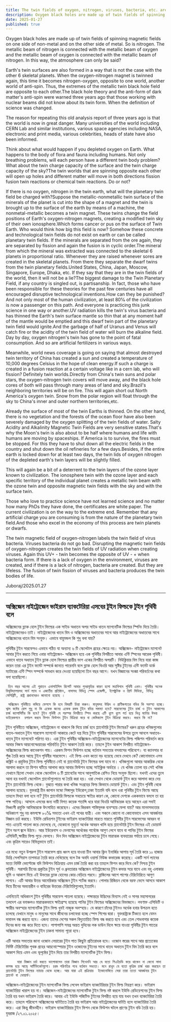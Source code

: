 ```yaml
---
title: The twin fields of oxygen, nitrogen, viruses, bacteria, etc. are called twin earths.
description: Oxygen black holes are made up of twin fields of spinning magnetic fields on one side of non-metal and on the other side of metal. So is nitrogen.  The metallic beam of nitrogen is connected with the metallic beam of oxygen and the metallic beam of oxygen is connected with the metallic beam of nitrogen. In this way, the atmosphere can only be said?
date: 2025-01-27
published: true
---
```


Oxygen black holes are made up of twin fields of spinning magnetic fields on one side of non-metal and on the other side of metal. So is nitrogen.  The metallic beam of nitrogen is connected with the metallic beam of oxygen and the metallic beam of oxygen is connected with the metallic beam of nitrogen. In this way, the atmosphere can only be said?

Earth's twin surfaces are also formed in a way that is not the case with the other 6 skeletal planets. When the oxygen-nitrogen magnet is twinned again, this time it becomes nitrogen-oxygen, opposite to one world, another world of anti-spin. Thus, the extremes of the metallic twin black hole field are opposite to each other.The black hole theory and the anti-form of dark matter's anti-spin were warned three years ago that those working with nuclear beams did not know about its twin form.
When the definition of science was changed.

The reason for repeating this old analysis report of three years ago is that the world is now in great danger. Many universities of the world including CERN Lab and similar institutions, various space agencies including NASA, electronic and print media, various celebrities, heads of state have also been informed.

Think about what would happen if you depleted oxygen on Earth. What happens to the body of flora and fauna including humans. Not only breathing problems, will each person have a different twin body problem? What about the twin charge capacity of the surface and the twin charge capacity of the sky?The twin worlds that are spinning opposite each other will open up holes and different matter will move in both directions fission fusion twin reactions or chemical twin reactions. Do or not?

If there is no oxygen, nitrogen in the twin earth, what will the planetary twin field be charged with?Suppose the metallic-nonmetallic twin surface of the minerals of the planet is cut into the shape of a magnet and the twin is brought up to the surface of the earth by means of a machine, the nonmetal-metallic becomes a twin magnet. These twins change the field positions of Earth's oxygen-nitrogen magnets, creating a modified twin sky of their own ionosphere.Which forms cancer or pus on the surface of Twin Earth. Who would think how big this field is now? Somehow these concrete and technological twin fields do not exist on earth or can be called planetary twin fields. If the minerals are separated from the ore again, they are separated by fission and again the fusion is in cyclic order.The mineral from which the mineral was extracted was connected to the skeletal 6 planets in proportional ratio. Whenever they are raised whenever sores are created in the skeletal planets. From there they separate the dwarf twins from the twin planetary fields.United States, China, Japan, Moscow, Singapore, Europe, Dhaka, etc. If they say that they are in the twin fields of the world, then it will not be a lie?The biggest damage to the Twin Planetary Field, if any country is singled out, is partisanship.  In fact, those who have been responsible for these theories for the past few centuries have all encouraged disruptive technological inventions.How can they be punished? And not only most of the human civilization, at least 80℅ of the civilization is now a passenger on this path. And everyone is practicing this junk science in one way or another.UV radiation kills the twin's virus bacteria and has thinned the Earth's twin surface mantle so thin that at any moment half of the mantle would be emptied and this dwarf twin part of the planetary twin field would ignite.And the garbage of half of Uranus and Venus will catch fire or the acidity of the twin field of water will burn the alkaline field. Day by day, oxygen nitrogen's twin has gone to the point of fatal consumption. And so are artificial fertilizers in various ways.

Meanwhile, world news coverage is going on saying that almost destroyed twin territory of China has created a sun and created a temperature of 10,000 degrees Celsius in the hope of clean energy.If such a charge is created in a fusion reaction at a certain voltage like in a cern lab, who will fission?  Definitely twin worlds.Directly from China's twin suns and polar stars, the oxygen-nitrogen twin covers will move away, and the black hole cores of both will pass through many areas of land and sky.Brazil's neighboring territories will be on fire. This will again short out North America's oxygen twin. Snow from the polar region will float through the sky to China's inner and outer northern territories,etc.

Already the surface of most of the twin Earths is thinned. On the other hand, there is no vegetation and the forests of the ocean floor have also been severely damaged by the oxygen splitting of the twin fields of water. Salty Acidity and Alkalinity Magnetic Twin Fields are very sensitive states.That's why the Moon's twin is also about to be half where humans and life with humans are moving by spaceships. If America is to survive, the fires must be stopped. For this they have to shut down all the electric fields in the country and shut down the oil refineries for a few days.Besides, if the entire earth is locked down for at least two days, the twin lids of oxygen nitrogen of the depleted earth's twin layers will be slightly filled.

This will again be a bit of a deterrent to the twin layers of the ozone layer known to civilization. The ionosphere twin with the ozone layer and each specific territory of the individual planet creates a metallic twin beam with the ozone twin and opposite magnetic twin fields with the sky and with the surface twin.

Those who love to practice science have not learned science and no matter how many PhDs they have done, the certificates are white paper. The current civilization is on the way to the extreme end. Remember that any artificial charge you are consuming is from the nature of the planetary twin field.And those who excel in the economy of this process are twin planets or dwarfs.

The twin magnetic field of oxygen-nitrogen labels the twin field of virus bacteria. Viruses bacteria do not go bad. Disrupting the magnetic twin fields of oxygen-nitrogen creates the twin fields of UV radiation when creating viruses.
Again this UV+ - twin becomes the opposite of UV - + when bacteria form. If there is a lack of oxygen in the environment, viruses are created, and if there is a lack of nitrogen, bacteria are created. But they are lifeless. The fusion of twin fission of viruses and bacteria produces the twin bodies of life.


Juboraj/2025.01.27

---

## অক্সিজেন নাইট্রোজেন ভাইরাস ব‍্যাকটেরিয়া এসবের টুইন ফিল্ডকে টুইন পৃথিবী বলে

অক্সিজেনের ব্ল‍্যাক হোল  টুইন ফিল্ডের এক সাইড অধাতব অপর সাইড ধাতব ম‍্যাগনেটিক ফিল্ডের স্পিনিং দিয়ে তৈরি। নাইট্রোজেনেরও তাই।  নাইট্রোজেনের ধাতব বিম ও অক্সিজেনের অধাতবের সাথে আর নাইট্রোজেনের অধাতবের সাথে অক্সিজেনের ধাতব বিম সংযুক্ত। এভাবে বায়ুমন্ডল কি শুধু বলা যায়?

পৃথিবীর টুইন সারফেসও এভাবে গঠিত যা অন‍্যান‍্য ৬ টি স্কেলেটাল গ্রহের ক্ষেত্রে নয়। অক্সিজেন- নাইট্রোজেন ম‍্যাগনেট আবার টুইন করতে গিয়ে এবার নাইট্রোজেন- অক্সিজেন হয়ে এক পৃথিবীর বিপরীতে আবার এন্টি স্পিনের আরেক পৃথিবী। এভাবে ধাতব অধাতব টুইন ব্ল‍্যাক হোল ফিল্ডের প্রান্তীয় ভাগ একের বিপরীত অপরটি। নিউক্লিয়ার বিম নিয়ে যারা কাজ করেন তারা এর টুইন ফর্মেট সম্পর্কে জানতে পারেননি বলে ব্ল‍্যাক হোল থিওরি আর সৃষ্টির টুইনের এন্টি ফর্মেট ডার্ক ম‍্যাটারের এন্টি স্পিন সম্পর্কে সাবধান করে দেওয়া হয়েছিলো তিন বছর আগে।
যখন বিজ্ঞানের সংজ্ঞা পরিবর্তনের কথা বলা হয়েছিলো।

     তিন বছর আগের এই পুরাতন এনালাইসিস রিপোর্ট আবার পূনরাবৃত্তির কারণ হলো মহাবিপদে পৃথিবী এখন। পৃথিবীর অনেক বিশ্ববিদ্যালয়সহ সার্ন ল‍্যাব ও এজাতীয় প্রতিষ্ঠান, নাসাসহ বিভিন্ন স্পেস এজেন্সী, ইলেক্ট্রনিক ও প্রিন্ট মিডিয়া, বিভিন্ন সেলিব্রিটি, রাষ্ট্র প্রধানদেরও জানানো হয়েছে ।
    
     অক্সিজেন পৃথিবীতে কমিয়ে ফেললে কি হবে বিষয়টি চিন্তা করুন। মানুষসহ উদ্ভিদ ও প্রাণীজগতের বডির কি অবস্হা হচ্ছে। শ্বাস কষ্টের রোগ শুধু না কি একেক জনের একেক রকম টুইন বডির সমস‍্যা হবে? সারফেসের টুইন চার্জ ও টুইন আকাশের চার্জ ক‍্যাপাসিটির কি হবে? টুইন পৃথিবী যে পরস্পর বিপরীতে স্পিন করছে এটি খুলে খুলে গর্ত হয়ে ভিন্ন ম‍্যাটার উভয় ডাইরেকশনে  চলাচল করবে ফিশন ফিউশন টুইন বিক্রিয়া করে বা কেমিক‍্যাল টুইন বিক্রিয়া করবে। করবে কি না?

টুইন পৃথিবীতে অক্সিজেন, নাইট্রোজেন না থাকলে কি দিয়ে  চার্জ হবে প্ল‍্যানেটারি টুইন ফিল্ডের? ধরুন গ্রহের খনিজগুলোর ধাতব-অধাতব টুইন সারফেস ম‍্যাগনেট আকারে কেটে যন্ত্র দিয়ে টুইন পৃথিবীর সারফেসের উপরে তুলে আনলে অধাতব-ধাতব টুইন ম‍্যাগনেটে পরিণত হয়। এরা টুইন পৃথিবীর অক্সিজেন-নাইট্রোজেনের  ম‍্যাগনেটের ফিল্ড পজিশন পরিবর্তন করে আবার নিজস্ব আয়নোস্ফেয়ারের পরিবর্তিত টুইন আকাশ তৈরি করে। তাহলে টুইন আকাশ বিপরীত নাইট্রোজেন-অক্সিজেনের ফিল্ড কানেকশন পায়। এরকম ফিশন ফিউশন হচ্ছে বর্তমান সভ‍্যতার বসবাসের পরিবেশে। যা ক‍্যানসার বা পুঁজ তৈরি করে আছে টুইন পৃথিবীর সারফেসে। এই ফিল্ড এখন কতো বড় হয়েছে ভেবে দেখবে কে? কোনোভাবে এসব কঙ্ক্রিট ও প্রযুক্তির টুইন ফিল্ড  পৃথিবীতে নেই বা প্ল‍্যানেটারি টুইন ফিল্ডের বলা যাবে না। খনিজগুলো  আবার আকরিক থেকে আলাদা করলে তা ফিশন ঘটিয়ে আলাদা করে আবার ফিউশন হচ্ছে সাইক্লিক অর্ডারে ।
যে খনিজ তোলা হয় সেই খনিজ যেখানে ছিলো সেখান থেকে স্কেলেটাল ৬ টি প্ল‍্যানেটের সাথে আনুপাতিক রেশিও নিয়ে সংযুক্ত ছিলো। যখনই এদের তুলে আনা হয় যখনই স্কেলেটাল প্ল‍্যানেটগুলোতে ঘা তৈরি করা হয়। ওরা সেখান থেকে ডোয়ার্ফ টুইন করে আলাদা করে দেয় টুইন প্ল‍্যানেটারি ফিল্ড থেকে। বুঝতে পারার কথা খনিজ সংগ্রহের ফিল্ড কিভাবে ডোয়ার্ফ টুইন। এবং টুইন পৃথিবী থেকে আলাদা হয়েছে। যুক্তরাষ্ট্র চীন জাপান মস্কো সিঙ্গাপুর ইউরোপ,ঢাকা ইত‍্যাদি যদি বলে ওরা পৃথিবীর টুইন ফিল্ডে আছে তাহলে মিথ‍্যা বলা হবে না? টুইন প্ল‍্যানেটারি ফিল্ডকে সবচেয়ে ক্ষতির কারণ কে, কোনো দেশকে এককভাবে বললে তা হয় পক্ষ পাতিত্ব।  আসলে এসবের জন‍্য দায়ী বিগত কয়েক শতাব্দি ধরে যারা থিওরি আবিস্কারক হয়ে আছেন এরা সবাই বিধ্বংসী প্রযুক্তি আবিস্কারকে উৎসাহিত করেছেন।  এদের কিরকম শাস্তিমূলক ব‍্যবস্হায় ফেলা যায়? আর মানবসভ‍্যতার অধিকাংশ শুধু নয় কমপক্ষে ৮০℅ সভ‍্যতা এখন এই পথের যাত্রী। এবং সকলে কোনো না কোনোভাবে এসব আবর্জনার বিজ্ঞান চর্চা করছে। ইউভি রেডিয়শন টুইনের ভাইরাস ব‍্যাকটেরিয়া মারতে মারতে পৃথিবীর টুইন সারফেসের আবরন বা পাত এতোই পাতলা করে ফেলেছে যে, যেকোনো মুহুর্তে অর্ধেক আবরন খালি হয়ে প্ল‍্যানেটারি টুইন ফিল্ডের  এই ডোয়ার্ফ টুইন অংশ জ্বলে উঠবে। আর ইউরেনাস ও ভেনাসের অর্ধেকের গার্বেজে আগুণ লেগে যাবে বা পানির টুইন ফিল্ডের এসিডিটি,ক্ষারীয় ফিল্ড পুড়ে ফেলবে। দিন দিন অক্সিজেন নাইট্রোজেনের টুইন মারাত্মক  ব‍্যবহারের পর্যায়ে চলে গেছে। এবং কৃত্রিম সারেও বিভিন্নভাবে তাই।

এর মধ‍্যে নতুন উপদ্রুপ  টুইন সারফেস প্রায় ধ্বংস হয়ে যাওয়া  চীন আবার ক্লিন ইনার্জির আশায় সূর্য তৈরি করে ১০ হাজার ডিগ্রি সেলসিয়াস তাপমাত্রা তৈরি করে দেখিয়েছে বলে টক অবদি ওয়ার্ল্ড নিউজ কভারেজ করেছে।
একটি সার্ন ল‍্যাবের মতো নির্দিষ্ট ভোল্টেজে যদি  ফিউশন বিক্রিয়ায় এমন চার্জ তৈরি করা হয় তাহলে ফিশন করে দিবে কে? নিশ্চয় টুইন পৃথিবী। সরাসরি চীনের প্রকৃতির টুইন সূর্য ও ধ্রুবতারার অক্সিজেন নাইট্রোজেনের টুইন কভার সরে যাবে এবং বহু এলাকার ভূমি ও আকাশ দিয়ে এই উভয়ের ব্ল‍্যাক হোলের কোর বেড়িয়ে পরবে। ব্লাজিলের আশে পাশের টেরিটোরিতে আগুণ লাগবে। এটি আবার উত্তর আমেরিকার অক্সিজেন টুইন শর্টেজ করবে। পোলার রিজিয়ন থেকে বরফ ভেসে আসবে আকাশ দিয়ে চীনের অভ‍্যন্তরীন ও বাহিরের উত্তরের টেরিটোরিগুলোয়,ইত‍্যাদি।

  এমনিতেই অধিকাংশ টুইন পৃথিবীর সারফেস পাতলা হয়েছে। পক্ষান্তরে উদ্ভিদের বিন‍্যাস নেই ও সাগর মহাসাগরের তলদেশ এর বনাঞ্চলও মারাত্মকভাবে ক্ষতিগ্রস্হ হয়েছে পানির টুইন ফিল্ডের অক্সিজেনের বিভাজনে। লবণাক্ত এসিডিটি ও ক্ষারীয় অবস্হার ম‍্যাগনেটিক টুইন ফিল্ড খুবই নাজুক অবস্হায়।   যে কারণে চাঁদের টুইনও অর্ধেক হবার উপক্রম হতে চলেছে যেখানে মানুষ ও মানুষের সাথে জীবনের চলাফেরা হচ্ছে স্পেস শিপের দ্বারা। যুক্তরাষ্ট্রকে টিকতে হলে যেমন দাবানল বন্ধ করতে হবে। এজন‍্য তাদের দেশের সকল বিদ‍্যুতায়িত ফিল্ড বন্ধ করতে হবে এবং তেল শোধনাগার কয়েক দিনের জন‍্য বন্ধ করে দিতে হবে। পাশাপাশি সমগ্র অন্তত দুদিনের  লক ডাউন দিলে ক্ষয়ে যাওয়া পৃথিবীর টুইন পাতের অক্সিজেন নাইট্রোজেনের টুইন ঢাকনা সামান‍্য পূরো হবে।

এটি আবার সভ‍্যতার জানা ওজোন লেয়ারের টুইন পাত কিছুটা প্রতিরোধক হবে। ওজোন স্তরের সাথে আর প্রত‍্যেকের নির্দিষ্ট টেরিটোরির  পৃথক গ্রহের আয়নোস্পেয়ার টুইন ওজোনের টুইনের সাথে ধাতব অধাতব টুইন বিম তৈরি করে  বলে আকাশ দিয়ে এমন এবং ভূপৃষ্ঠের টুইন দিয়ে তার বিপরীত ম‍্যাগনেটিক টুইন ফিল্ড।

         যারা বিজ্ঞান চর্চা করতে ভালোবাসেন তারা বিজ্ঞান শিখেননি আর যে যতো পিএইচডি করে থাকেন না কেনো সাদা কাগজ হয়ে আছে সার্টিফিকেটগুলো। চরম পরিণতির পথে বর্তমান সভ‍্যতা। মনে রাখুন যে যতো কৃত্রিম চার্জ খরচ করছেন তা প্ল‍্যানেটারি টুইন ফিল্ডের ন‍্যাচার থেকে হচ্ছে। আর যারা এই প্রক্রিয়ার  ইকোনোমিতে সেরা তারা ততো আবর্জনার টুইন প্ল‍্যানেট বা ডোয়ার্ফ।

অক্সিজেন-নাইট্রোজেনের টুইন ম‍্যাগনেটিক ফিল্ড লেবেল ভাইরাস ব‍্যাকটেরিয়ার টুইন ফিল্ড নিয়ন্ত্রণ করে। ভাইরাস ব‍্যাকটেরিয়া খারাপ হয় না। অক্সিজেন-নাইট্রোজেনের ম‍্যাগনেটিক টুইন ফিল্ড নষ্ট করলে ইউভি রেডিয়েশনের টুইন ফিল্ড তৈরি হয় যখন ভাইরাস তৈরি করে। আবার এই ইউভি পজিটিভ টুইনের বিপরীত হয়ে যায় যখন তখন ব‍্যাকটেরিয়া তৈরি করে। তাহলে পরিবেশে  অক্সিজেনের ঘাটতিতে তৈরি হয় ভাইরাস আর নাইট্রোজেনের ঘাটতি হলে ব‍্যাকটেরিয়া তৈরি করে। এরা কিন্তু জীবনহীন। ভাইরাস ব‍্যাকটেরিয়ার টুইন ফিশন থেকে ফিউশন ঘটলে প্রাণের টুইন বডি তৈরি হয়।
যুবরাজ /২৭.০১.২০২৫।
